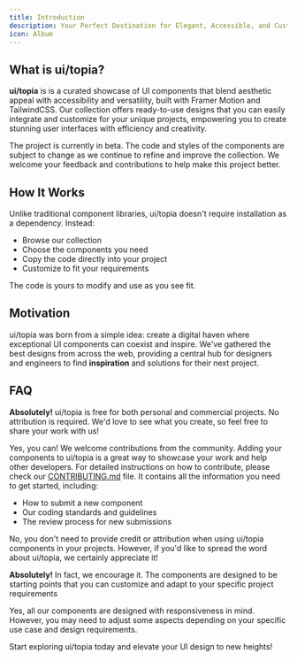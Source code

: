 ```yaml
---
title: Introduction
description: Your Perfect Destination for Elegant, Accessible, and Customizable UI Components
icon: Album
---
```


## What is ui/topia?

**ui/topia** is is a curated showcase of UI components that blend aesthetic appeal with accessibility and versatility, built with Framer Motion and TailwindCSS. Our collection offers ready-to-use designs that you can easily integrate and customize for your unique projects, empowering you to create stunning user interfaces with efficiency and creativity.

<Callout type="info">
  The project is currently in beta. The code and styles of the components are
  subject to change as we continue to refine and improve the collection. We
  welcome your feedback and contributions to help make this project better.
</Callout>

## How It Works

Unlike traditional component libraries, ui/topia doesn't require installation as a dependency. Instead:

- Browse our collection
- Choose the components you need
- Copy the code directly into your project
- Customize to fit your requirements

The code is yours to modify and use as you see fit.

## Motivation

ui/topia was born from a simple idea: create a digital haven where exceptional UI components can coexist and inspire. We've gathered the best designs from across the web, providing a central hub for designers and engineers to find **inspiration** and solutions for their next project.

## FAQ

<Accordions>
<Accordion title="Can I use this in my project?">

**Absolutely!** ui/topia is free for both personal and commercial projects. No attribution is required.
We'd love to see what you create, so feel free to share your work with us!

</Accordion>

<Accordion title="Can I add components to this site?">

Yes, you can! We welcome contributions from the community. Adding your components to ui/topia is a great way to showcase your work and help other developers.
For detailed instructions on how to contribute, please check our [CONTRIBUTING.md](https://github.com/cahyawibawa/ui-topia/blob/main/CONTRIBUTING.md) file. It contains all the information you need to get started, including:

- How to submit a new component
- Our coding standards and guidelines
- The review process for new submissions

</Accordion>

<Accordion title="Do I need to credit ui/topia when I use a component?">

No, you don't need to provide credit or attribution when using ui/topia components in your projects. However, if you'd like to spread the word about ui/topia, we certainly appreciate it!

</Accordion>

<Accordion title="Can I modify the components to fit my needs?">

**Absolutely!** In fact, we encourage it. The components are designed to be starting points that you can customize and adapt to your specific project requirements

</Accordion>

<Accordion title="Are the components responsive?">

Yes, all our components are designed with responsiveness in mind. However, you may need to adjust some aspects depending on your specific use case and design requirements.

</Accordion>
</Accordions>

Start exploring ui/topia today and elevate your UI design to new heights!
